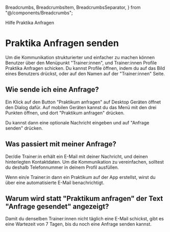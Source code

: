   Breadcrumbs,
  BreadcrumbsItem,
  BreadcrumbsSeparator,
} from "@/components/Breadcrumbs";

<Breadcrumbs>
  <BreadcrumbsItem href="/help">Hilfe</BreadcrumbsItem>
  <BreadcrumbsSeparator />
  <BreadcrumbsItem>Praktika Anfragen</BreadcrumbsItem>
</Breadcrumbs>

<div className="py-6 prose">

# Praktika Anfragen senden

Um die Kommunikation strukturierter und einfacher zu machen können Benutzer über den Menüpunkt "Trainer:innen", und Trainer:innen Profile Praktika Anfragen schicken. Du kannst Profile öffnen, indem du auf das Bild eines Benutzers drückst, oder auf den Namen auf der "Trainer:innen" Seite.

## Wie sende ich eine Anfrage?

Ein Klick auf den Button "Praktikum anfragen" auf Desktop Geräten öffnet den Dialog dafür. Auf mobilen Geräten kannst du das Menü mit den drei Punkten öffnen, und dort "Praktikum anfragen" drücken.

Du kannst dann eine optionale Nachricht eingeben und auf "Anfrage senden" drücken.

## Was passiert mit meiner Anfrage?

Der/die Trainer:in erhält ein E-Mail mit deiner Nachricht, und deinen hinterlegten Kontaktdaten. Um die Kommunikation zu vereinfachen, solltest du deshalb Telefonnummer in deinem Profil ausfüllen.

Wenn ein/e Trainer:in dann ein Praktikum auf der App erstellst, wirst du über eine automatisierte E-Mail benachrichtigt.

## Warum wird statt "Praktikum anfragen" der Text "Anfrage gesendet" angezeigt?

Damit du denselben Trainer:innen nicht täglich eine E-Mail schickst, gibt es eine Wartezeit von 7 Tagen, bis du noch eine Anfrage senden kannst.

</div>

